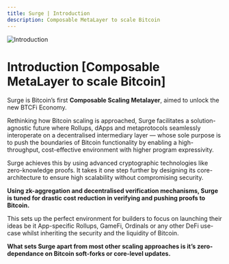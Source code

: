 ```yaml
---
title: Surge | Introduction
description: Composable MetaLayer to scale Bitcoin
---
```


<img src="/assets/intro.png" alt="Introduction" />

# Introduction [Composable MetaLayer to scale Bitcoin]

Surge is Bitcoin’s first **Composable Scaling Metalayer**, aimed to unlock the new BTCFi Economy.

Rethinking how Bitcoin scaling is approached, Surge facilitates a solution-agnostic future where Rollups, dApps and metaprotocols seamlessly interoperate on a decentralised intermediary layer — whose sole purpose is to push the boundaries of Bitcoin functionality by enabling a high-throughput, cost-effective environment with higher program expressivity.

Surge achieves this by using advanced cryptographic technologies like zero-knowledge proofs. It takes it one step further by designing its core-architecture to ensure high scalability without compromising security.

**Using zk-aggregation and decentralised verification mechanisms, Surge is tuned for drastic cost reduction in verifying and pushing proofs to Bitcoin.**

This sets up the perfect environment for builders to focus on launching their ideas be it App-specific Rollups, GameFi, Ordinals or any other DeFi use-case whilst inheriting the security and the liquidity of Bitcoin.

**What sets Surge apart from most other scaling approaches is it’s zero-dependance on Bitcoin soft-forks or core-level updates.**

